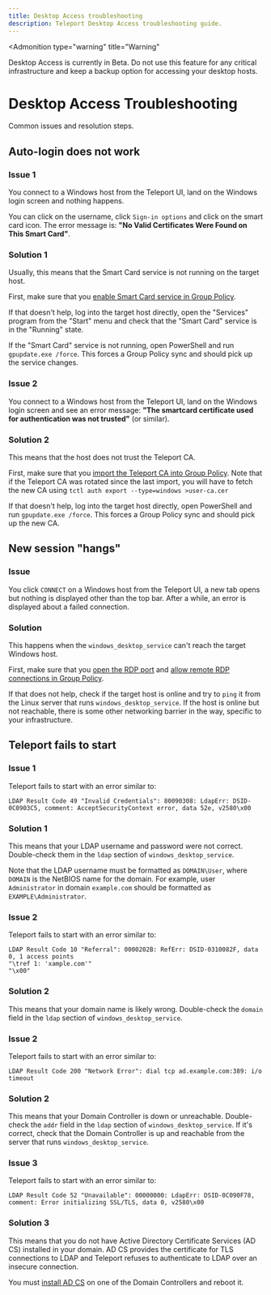 ```yaml
---
title: Desktop Access troubleshooting
description: Teleport Desktop Access troubleshooting guide.
---
```


<Admonition
  type="warning"
  title="Warning"
>
  Desktop Access is currently in Beta. Do not use this feature for any critical
  infrastructure and keep a backup option for accessing your desktop hosts.
</Admonition>

# Desktop Access Troubleshooting

Common issues and resolution steps.

## Auto-login does not work

### Issue 1

You connect to a Windows host from the Teleport UI, land on the Windows login
screen and nothing happens.

You can click on the username, click `Sign-in options` and click on the smart
card icon. The error message is: **"No Valid Certificates Were Found on This
Smart Card"**.

### Solution 1

Usually, this means that the Smart Card service is not running on the target
host.

First, make sure that you [enable Smart Card service in Group
Policy](./getting-started.mdx#step-2c-enable-the-smart-card-service).

If that doesn't help, log into the target host directly, open the "Services"
program from the "Start" menu and check that the "Smart Card" service is in the
"Running" state.

If the "Smart Card" service is not running, open PowerShell and run
`gpupdate.exe /force`. This forces a Group Policy sync and should pick up the
service changes.

### Issue 2

You connect to a Windows host from the Teleport UI, land on the Windows login
screen and see an error message: **"The smartcard certificate used for
authentication was not trusted"** (or similar).

### Solution 2

This means that the host does not trust the Teleport CA.

First, make sure that you [import the Teleport CA into Group
Policy](./getting-started.mdx#step-2a-import-teleport-ca). Note that if the
Teleport CA was rotated since the last import, you will have to fetch the
new CA using `tctl auth export --type=windows >user-ca.cer`

If that doesn't help, log into the target host directly, open PowerShell and
run `gpupdate.exe /force`. This forces a Group Policy sync and should pick up
the new CA.

## New session "hangs"

### Issue

You click `CONNECT` on a Windows host from the Teleport UI, a new tab opens but
nothing is displayed other than the top bar. After a while, an error is
displayed about a failed connection.

### Solution

This happens when the `windows_desktop_service` can't reach the target Windows
host.

First, make sure that you [open the RDP
port](./getting-started.mdx#step-2d-open-firewall-rules-for-rdp) and [allow
remote RDP connections in Group
Policy](./getting-started.mdx#step-2b-allow-remote-rdp-connections).

If that does not help, check if the target host is online and try to `ping` it
from the Linux server that runs `windows_desktop_service`. If the host is
online but not reachable, there is some other networking barrier in the way,
specific to your infrastructure.

## Teleport fails to start

### Issue 1

Teleport fails to start with an error similar to:

```text
LDAP Result Code 49 "Invalid Credentials": 80090308: LdapErr: DSID-0C0903C5, comment: AcceptSecurityContext error, data 52e, v2580\x00
```

### Solution 1

This means that your LDAP username and password were not correct. Double-check
them in the `ldap` section of `windows_desktop_service`.

Note that the LDAP username must be formatted as `DOMAIN\User`, where `DOMAIN`
is the NetBIOS name for the domain. For example, user `Administrator` in domain
`example.com` should be formatted as `EXAMPLE\Administrator`.

### Issue 2

Teleport fails to start with an error similar to:

```text
LDAP Result Code 10 "Referral": 0000202B: RefErr: DSID-0310082F, data 0, 1 access points
"\tref 1: 'xample.com'"
"\x00"
```

### Solution 2

This means that your domain name is likely wrong. Double-check the `domain`
field in the `ldap` section of `windows_desktop_service`.

### Issue 2

Teleport fails to start with an error similar to:

```text
LDAP Result Code 200 "Network Error": dial tcp ad.example.com:389: i/o timeout
```

### Solution 2

This means that your Domain Controller is down or unreachable. Double-check the
`addr` field in the `ldap` section of `windows_desktop_service`. If it's
correct, check that the Domain Controller is up and reachable from the server
that runs `windows_desktop_service`.

### Issue 3

Teleport fails to start with an error similar to:

```text
LDAP Result Code 52 "Unavailable": 00000000: LdapErr: DSID-0C090F78, comment: Error initializing SSL/TLS, data 0, v2580\x00
```

### Solution 3

This means that you do not have Active Directory Certificate Services (AD CS)
installed in your domain. AD CS provides the certificate for TLS connections to
LDAP and Teleport refuses to authenticate to LDAP over an insecure connection.

You must [install AD
CS](https://docs.microsoft.com/en-us/windows-server/networking/core-network-guide/cncg/server-certs/install-the-certification-authority)
on one of the Domain Controllers and reboot it.

